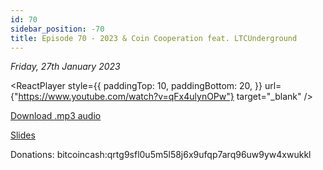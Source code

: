 ```yaml
---
id: 70
sidebar_position: -70
title: Episode 70 - 2023 & Coin Cooperation feat. LTCUnderground
---
```



_Friday, 27th January 2023_

<ReactPlayer
  style={{
    paddingTop: 10,
    paddingBottom: 20,
  }}
  url={"https://www.youtube.com/watch?v=qFx4ulynOPw"}
  target="_blank"
/>

[Download .mp3 audio](https://drive.google.com/file/d/1RJCQ3JttD23Nwjh52qUCvUEbl1tWJM9n/view?usp=sharing)

[Slides](https://docs.google.com/presentation/d/1KOWiWy5cBwoVt-OPMxYCBO-eaCE7zOns/edit?usp=sharing&ouid=100290143879929950045&rtpof=true&sd=true)

Donations: bitcoincash:qrtg9sfl0u5m5l58j6x9ufqp7arq96uw9yw4xwukkl
